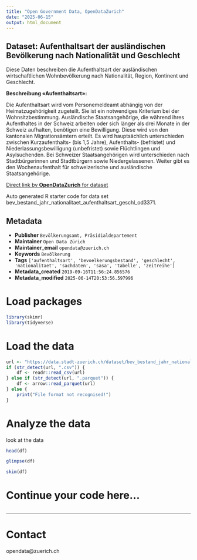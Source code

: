 ```yaml
---
title: "Open Government Data, OpenDataZurich"
date: "2025-06-15"
output: html_document
---
```


## Dataset: Aufenthaltsart der ausländischen Bevölkerung nach Nationalität und Geschlecht

Diese Daten beschreiben die Aufenthaltsart der ausländischen wirtschaftlichen Wohnbevölkerung nach Nationalität, Region, Kontinent und Geschlecht.

**Beschreibung «Aufenthaltsart»:**

Die Aufenthaltsart wird vom Personemeldeamt abhängig von der Heimatzugehörigkeit zugeteilt. Sie ist ein notwendiges Kriterium bei der Wohnsitzbestimmung. Ausländische Staatsangehörige, die während ihres Aufenthaltes in der Schweiz arbeiten oder sich länger als drei Monate in der Schweiz aufhalten, benötigen eine Bewilligung. Diese wird von den kantonalen Migrationsämtern erteilt. Es wird hauptsächlich unterschieden zwischen Kurzaufenthalts- (bis 1,5 Jahre), Aufenthalts- (befristet) und Niederlassungsbewilligung (unbefristet) sowie Flüchtlingen und Asylsuchenden. Bei Schweizer Staatsangehörigen wird unterschieden nach Stadtbürgerinnen und Stadtbürgern sowie Niedergelassenen. Weiter gibt es den Wochenaufenthalt für schweizerische und ausländische Staatsangehörige.

[]()



[Direct link by **OpenDataZurich** for dataset](https://data.stadt-zuerich.ch/dataset/bev_bestand_jahr_nationalitaet_aufenthaltsart_geschl_od3371)

Auto generated R starter code for data set bev_bestand_jahr_nationalitaet_aufenthaltsart_geschl_od3371.

## Metadata

- **Publisher** `Bevölkerungsamt, Präsidialdepartement`
- **Maintainer** `Open Data Zürich`
- **Maintainer_email** `opendata@zuerich.ch`
- **Keywords** `Bevölk­erung`
- **Tags** `['aufenthaltsart', 'bevoelkerungsbestand', 'geschlecht', 'nationalitaet', 'sachdaten', 'sasa', 'tabelle', 'zeitreihe']`
- **Metadata_created** `2019-09-16T11:56:24.856576`
- **Metadata_modified** `2025-06-14T20:53:56.597996`


# Load packages

```r
library(skimr)
library(tidyverse)
```

# Load the data

```r
url <- "https://data.stadt-zuerich.ch/dataset/bev_bestand_jahr_nationalitaet_aufenthaltsart_geschl_od3371/download/BEV337OD3371.csv"
if (str_detect(url, ".csv")) {
    df <- readr::read_csv(url)
} else if (str_detect(url, ".parquet")) {
    df <- arrow::read_parquet(url)
} else {
    print("File format not recognised!")
}
```

# Analyze the data

look at the data
```r
head(df)
```

```r
glimpse(df)
```

```r
skim(df)
```

# Continue your code here...

```r

```

------------------------------------------------------------------------

# Contact

opendata@zuerich.ch
